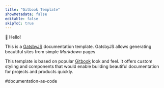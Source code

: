 ```yaml
---
title: "Gitbook Template"
showMetadata: false
editable: false
skipToC: true
---
```


:wave: Hello!

This is a [GatsbyJS](http://gatsbyjs.org/) documentation template. GatsbyJS
allows generating beautiful sites from simple _Markdown_ pages

This template is based on popular [Gitbook](https://gitbook.com) look and feel.
It offers custom styling and components that would enable building beautiful
documentation for projects and products quickly.

#documentation-as-code

